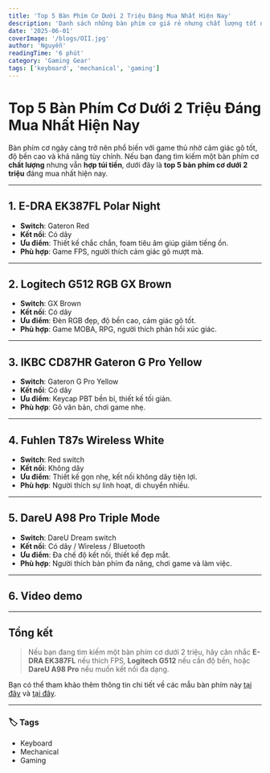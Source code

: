 ```yaml
---
title: 'Top 5 Bàn Phím Cơ Dưới 2 Triệu Đáng Mua Nhất Hiện Nay'
description: 'Danh sách những bàn phím cơ giá rẻ nhưng chất lượng tốt nhất dành cho game thủ.'
date: '2025-06-01'
coverImage: '/blogs/OII.jpg'
author: 'Nguyễn'
readingTime: '6 phút'
category: 'Gaming Gear'
tags: ['keyboard', 'mechanical', 'gaming']
---
```



# Top 5 Bàn Phím Cơ Dưới 2 Triệu Đáng Mua Nhất Hiện Nay

Bàn phím cơ ngày càng trở nên phổ biến với game thủ nhờ cảm giác gõ tốt, độ bền cao và khả năng tùy chỉnh. Nếu bạn đang tìm kiếm một bàn phím cơ **chất lượng** nhưng vẫn **hợp túi tiền**, dưới đây là **top 5 bàn phím cơ dưới 2 triệu** đáng mua nhất hiện nay.

---

## 1. E-DRA EK387FL Polar Night
- **Switch**: Gateron Red
- **Kết nối**: Có dây
- **Ưu điểm**: Thiết kế chắc chắn, foam tiêu âm giúp giảm tiếng ồn.
- **Phù hợp**: Game FPS, người thích cảm giác gõ mượt mà.

---

## 2. Logitech G512 RGB GX Brown
- **Switch**: GX Brown
- **Kết nối**: Có dây
- **Ưu điểm**: Đèn RGB đẹp, độ bền cao, cảm giác gõ tốt.
- **Phù hợp**: Game MOBA, RPG, người thích phản hồi xúc giác.

---

## 3. IKBC CD87HR Gateron G Pro Yellow
- **Switch**: Gateron G Pro Yellow
- **Kết nối**: Có dây
- **Ưu điểm**: Keycap PBT bền bỉ, thiết kế tối giản.
- **Phù hợp**: Gõ văn bản, chơi game nhẹ.

---

## 4. Fuhlen T87s Wireless White
- **Switch**: Red switch
- **Kết nối**: Không dây
- **Ưu điểm**: Thiết kế gọn nhẹ, kết nối không dây tiện lợi.
- **Phù hợp**: Người thích sự linh hoạt, di chuyển nhiều.

---

## 5. DareU A98 Pro Triple Mode
- **Switch**: DareU Dream switch
- **Kết nối**: Có dây / Wireless / Bluetooth
- **Ưu điểm**: Đa chế độ kết nối, thiết kế đẹp mắt.
- **Phù hợp**: Người thích bàn phím đa năng, chơi game và làm việc.

---

## 6. Video demo

<YoutubeEmbed videoId="dQw4w9WgXcQ" />

---

## Tổng kết

> Nếu bạn đang tìm kiếm một bàn phím cơ dưới 2 triệu, hãy cân nhắc **E-DRA EK387FL** nếu thích FPS, **Logitech G512** nếu cần độ bền, hoặc **DareU A98 Pro** nếu muốn kết nối đa dạng.

Bạn có thể tham khảo thêm thông tin chi tiết về các mẫu bàn phím này [tại đây](https://www.anphatpc.com.vn/top-5-ban-phim-co-gia-re-duoi-2-trieu-dong-dang-mua-nhat-cho-game-thu-viet.html) và [tại đây](https://hacom.vn/top-5-ban-phim-co-duoi-2-trieu-hit-hot-dang-mua-nhat).

---

### 🏷️ Tags

- Keyboard
- Mechanical
- Gaming